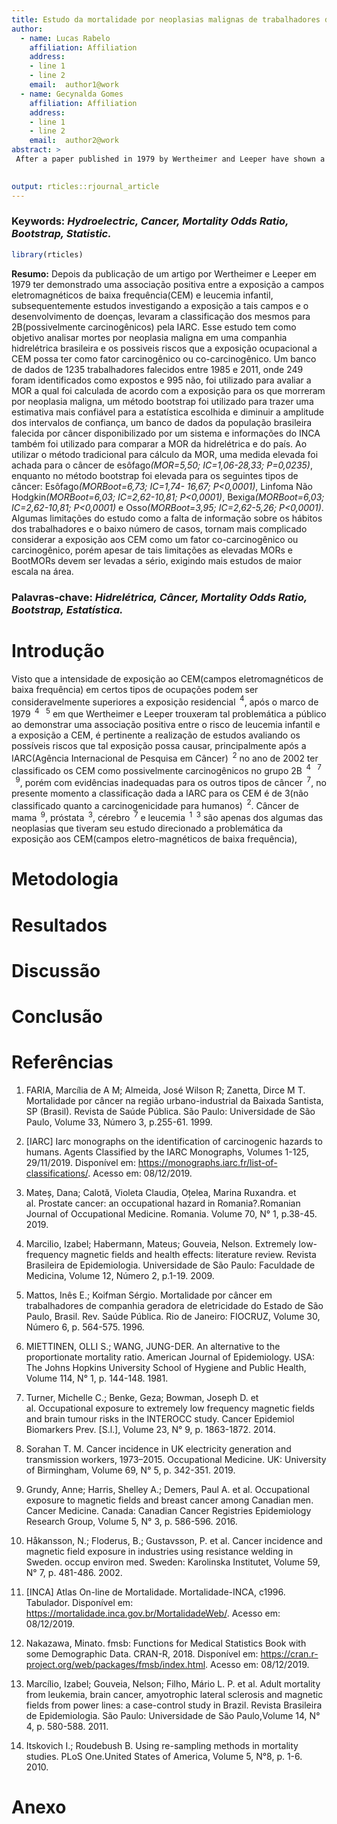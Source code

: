 ```yaml
---
title: Estudo da mortalidade por neoplasias malignas de trabalhadores de uma companhia hidrelétrica no período de 1985 a 2011.
author:
  - name: Lucas Rabelo
    affiliation: Affiliation
    address:
    - line 1
    - line 2
    email:  author1@work
  - name: Gecynalda Gomes
    affiliation: Affiliation
    address:
    - line 1
    - line 2
    email:  author2@work
abstract: >
 After a paper published in 1979 by Wertheimer and Leeper have shown a positive association between extremely low-frequency magnetic fields (elf-mf) and infant leukemia, studies investigating the risks between the exposure to elf-mf and the development of diseases subsequently caused the classification of exposure to these fields as 2B (Possibly carcinogenic) by IARC. This study aims to analyze deaths by malignant neoplasia and the risks that occupational exposure to elf-mf may have as a co-carcinogenic or carcinogenic factor, in a hydroelectric power facility located in Brazil. A database of 1253 deceased workers from 1985 until 2011, where 249 were identified as exposed to electricity and 995 were not, was used to evaluate the MOR, which was calculated accordingly to the exposure to elf-mf for those who died from malignant neoplasia, a bootstrap method was used to lower the range of the confidence intervals and bring more reliable estimates to the chosen statistic, a database of those who died by cancer in the country was gathered from a Brazilian information system powered by INCA to compare the MOR by sex and age within the company and the country. When using the traditional method to calculate the MOR, an elevated MOR was found for esophagus cancer*(MOR=5,50; CI=1,06-28,33; P=0,0235)*, whereas in the bootstrap method the MOR was high for the following cancer types: Esophagus*(MORBoot=6,73; CI=1,74- 16,67; P<0,0001)*, Non Hodgkin Lymphoma*(MORBoot=6,03; CI=2,62-10,81; P<0,0001)*, Bladder*(MORBoot=6,03; CI=2,62-10,81; P<0,0001)* and Bone*(MORBoot=3,95; CI=2,62-5,26; P<0,0001)*. Some limitations of the study, such as the lack of information about the lifestyle of the workers and the small number of cases, make more difficult to consider exposure to elf-mf as a carcinogenic or co-carcinogenic factor, but despite the limitations in this study, the elevated MORs and BootMORs  should be taken seriously requiring further research and better-funded studies in the area.
 

output: rticles::rjournal_article
---
```

### Keywords: *Hydroelectric, Cancer, Mortality Odds Ratio, Bootstrap, Statistic.*



```r

library(rticles)

```


**Resumo:** Depois da publicação de um artigo por Wertheimer e Leeper em 1979 ter demonstrado uma associação positiva entre a exposição a campos eletromagnéticos de baixa frequência(CEM) e leucemia infantil, subsequentemente estudos investigando a exposição a tais campos e o desenvolvimento de doenças, levaram a classificação dos mesmos para 2B(possivelmente carcinogênicos) pela IARC. Esse estudo tem como objetivo analisar mortes por neoplasia maligna em uma companhia hidrelétrica brasileira e os possiveis riscos que a exposição ocupacional a CEM possa ter como fator carcinogênico ou co-carcinogênico. Um banco de dados de 1235 trabalhadores falecidos entre 1985 e 2011, onde 249 foram identificados como expostos e 995 não, foi utilizado para avaliar a MOR a qual foi calculada de acordo com a exposição para os que morreram por neoplasia maligna, um método bootstrap foi utilizado para trazer uma estimativa mais confiável para a estatística escolhida e diminuir a amplitude dos intervalos de confiança, um banco de dados da população brasileira falecida por câncer disponibilizado por um sistema e informações do INCA também foi utilizado para comparar a MOR da hidrelétrica e do país. Ao utilizar o método tradicional para cálculo da MOR, uma medida elevada foi achada para o câncer de esôfago*(MOR=5,50; IC=1,06-28,33; P=0,0235)*, enquanto no método bootstrap foi elevada para os seguintes tipos de câncer: Esôfago*(MORBoot=6,73; IC=1,74- 16,67; P<0,0001)*, Linfoma Não Hodgkin*(MORBoot=6,03; IC=2,62-10,81; P<0,0001)*, Bexiga*(MORBoot=6,03; IC=2,62-10,81; P<0,0001)* e Osso*(MORBoot=3,95; IC=2,62-5,26; P<0,0001)*. Algumas limitações do estudo como a falta de informação sobre os hábitos dos trabalhadores e o baixo número de casos, tornam mais complicado considerar a exposição aos CEM como um fator co-carcinogênico ou carcinogênico, porém apesar de tais limitações as elevadas MORs e BootMORs devem ser levadas a sério, exigindo mais estudos de maior escala na área.

### Palavras-chave: *Hidrelétrica, Câncer, Mortality Odds Ratio, Bootstrap, Estatística.*

# Introdução
 
 Visto que a intensidade de exposição ao CEM(campos eletromagnéticos de baixa frequência) em certos tipos de ocupações podem ser consideravelmente superiores a exposição residencial $\!\!^4$, após o marco de 1979 $\!\!^4$ \ $\!\!^5$ em que Wertheimer e Leeper trouxeram tal problemática a público ao demonstrar uma associação positiva entre o risco de leucemia infantil e a exposição a CEM, é pertinente a realização de estudos avaliando os possíveis riscos que tal exposição possa causar, principalmente após a IARC(Agência Internacional de Pesquisa em Câncer) $\!\!^2$ no ano de 2002 ter classificado os CEM como possivelmente carcinogênicos no grupo 2B $\!\!^4$ \ $\!\!^7$ \ $\!\!^9$, porém com evidências inadequadas para os outros tipos de câncer $\!\!^7$, no presente momento a classificação dada a IARC para os CEM é de 3(não classificado quanto a carcinogenicidade para humanos) $\!\!^2$. Câncer de mama $\!\!^9$, próstata $\!\!^3$, cérebro $\!\!^7$ e leucemia $\!\!^1$ $\!\!^3$ são apenas dos algumas das neoplasias que tiveram seu estudo direcionado a problemática da exposição aos CEM(campos eletro-magnéticos de baixa frequência),    





# Metodologia

# Resultados

# Discussão

# Conclusão

# Referências


1. FARIA, Marcília de A M; Almeida, José Wilson R; Zanetta, Dirce M T. Mortalidade por câncer na
região urbano-industrial da Baixada Santista, SP (Brasil). Revista de Saúde Pública. São Paulo:
Universidade de São Paulo, Volume 33, Número 3, p.255-61. 1999.

2. [IARC] Iarc monographs on the identification of carcinogenic hazards to humans. Agents Classified
by the IARC Monographs, Volumes 1-125, 29/11/2019. Disponível em:
<https://monographs.iarc.fr/list-of-classifications/>. Acesso em: 08/12/2019.

3. Mateș, Dana; Calotă, Violeta Claudia, Oțelea, Marina Ruxandra. et al. Prostate cancer: an
occupational hazard in Romania?.Romanian Journal of Occupational Medicine. Romania. Volume 70,
N° 1, p.38-45. 2019.

4. Marcilio, Izabel; Habermann, Mateus; Gouveia, Nelson. Extremely low-frequency magnetic fields
and health effects: literature review. Revista Brasileira de Epidemiologia. Universidade de São Paulo:
Faculdade de Medicina, Volume 12, Número 2, p.1-19. 2009.

5. Mattos, Inês E.; Koifman Sérgio. Mortalidade por câncer em trabalhadores de companhia geradora
de eletricidade do Estado de São Paulo, Brasil. Rev. Saúde Pública. Rio de Janeiro: FIOCRUZ,
Volume 30, Número 6, p. 564-575. 1996.

6. MIETTINEN, OLLI S.; WANG, JUNG-DER. An alternative to the proportionate mortality ratio.
American Journal of Epidemiology. USA: The Johns Hopkins University School of Hygiene and
Public Health, Volume 114, N° 1, p. 144-148. 1981.

7. Turner, Michelle C.; Benke, Geza; Bowman, Joseph D. et al. Occupational exposure to extremely
low frequency magnetic fields and brain tumour risks in the INTEROCC study. Cancer Epidemiol
Biomarkers Prev. [S.l.], Volume 23, N° 9, p. 1863-1872. 2014.

8. Sorahan T. M. Cancer incidence in UK electricity generation and transmission workers,
1973–2015. Occupational Medicine. UK: University of Birmingham, Volume 69, N° 5, p. 342-351. 2019.

9. Grundy, Anne; Harris, Shelley A.; Demers, Paul A. et al. Occupational exposure to magnetic fields
and breast cancer among Canadian men. Cancer Medicine. Canada: Canadian Cancer Registries
Epidemiology Research Group, Volume 5, N° 3, p. 586-596. 2016.

10. Håkansson, N.; Floderus, B.; Gustavsson, P. et al. Cancer incidence and magnetic field exposure
in industries using resistance welding in Sweden. occup environ med. Sweden: Karolinska Institutet,
Volume 59, N° 7, p. 481-486. 2002.

11. [INCA] Atlas On-line de Mortalidade. Mortalidade-INCA, c1996. Tabulador. Disponível em:
<https://mortalidade.inca.gov.br/MortalidadeWeb/>. Acesso em: 08/12/2019.

12. Nakazawa, Minato. fmsb: Functions for Medical Statistics Book with some Demographic Data.
CRAN-R, 2018. Disponível em: <https://cran.r-project.org/web/packages/fmsb/index.html>. Acesso
em: 08/12/2019.

13. Marcílio, Izabel; Gouveia, Nelson; Filho, Mário L. P. et al. Adult mortality from leukemia, brain cancer, amyotrophic lateral sclerosis and magnetic fields from power lines: a case-control study in Brazil. Revista Brasileira de Epidemiologia. São Paulo: Universidade de São Paulo,Volume 14, N° 4, p. 580-588. 2011.

14. Itskovich I.; Roudebush B. Using re-sampling methods in mortality studies. PLoS One.United States of America, Volume 5, N°8, p. 1-6. 2010.

# Anexo

